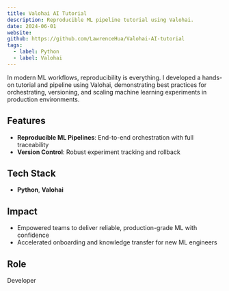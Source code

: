 ```yaml
---
title: Valohai AI Tutorial
description: Reproducible ML pipeline tutorial using Valohai.
date: 2024-06-01
website: 
github: https://github.com/LawrenceHua/Valohai-AI-tutorial
tags:
  - label: Python
  - label: Valohai
---
```


In modern ML workflows, reproducibility is everything. I developed a hands-on tutorial and pipeline using Valohai, demonstrating best practices for orchestrating, versioning, and scaling machine learning experiments in production environments.

## Features

- **Reproducible ML Pipelines**: End-to-end orchestration with full traceability
- **Version Control**: Robust experiment tracking and rollback

## Tech Stack

- **Python**, **Valohai**

## Impact

- Empowered teams to deliver reliable, production-grade ML with confidence
- Accelerated onboarding and knowledge transfer for new ML engineers

## Role

Developer
